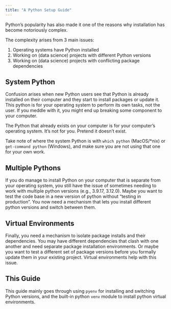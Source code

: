 ```yaml
---
title: "A Python Setup Guide"
---
```


Python's popularity has also made it one of the reasons why installation has become notoriously complex.

The complexity arises from 3 main issues:

1. Operating systems have Python installed
2. Working on (data science) projects with different Python versions
4. Working on (data science) projects with conflicting package dependencies


## System Python {.unnumbered}

Confusion arises when new Python users see that Python is already installed on their computer
and they start to install packages or update it.
This python is for your operating system to perform its own tasks,
not the user.
If you meddle with it, you might end up breaking some component to your computer.

::: {.callout-warning}

The Python that already exists on your computer is for your computer's operating system.
It's not for you.
Pretend it doesn't exist.

Take note of where the system Python is with `which python` (MacOS/*nix) or `get-command python` (Windows),
and make sure you are not using that one for your own work.

:::

## Multiple Pythons {.unnumbered}

If you do manage to install Python on your computer that is separate from your operating system,
you still have the issue of sometimes needing to work with multiple python versions
(e.g., 3.9.17, 3.12.0).
Maybe you want to test the code base in a new version of python without "testing in production".
You now need a mechanism that lets you install different python versions and switch between them.

## Virtual Environments {.unnumbered}

Finally,
you need a mechanism to isolate package installs and their dependencies.
You may have different dependencies that clash with one another and need separate package installation
environments.
Or maybe you want to test a different set of package versions before you formally update them in your existing project.
Virtual environments help with this issue.

## This Guide {.unnumbered}

This guide mainly goes through using `pyenv` for installing and switching Python versions,
and the built-in python `venv` module to install python virtual environments.
